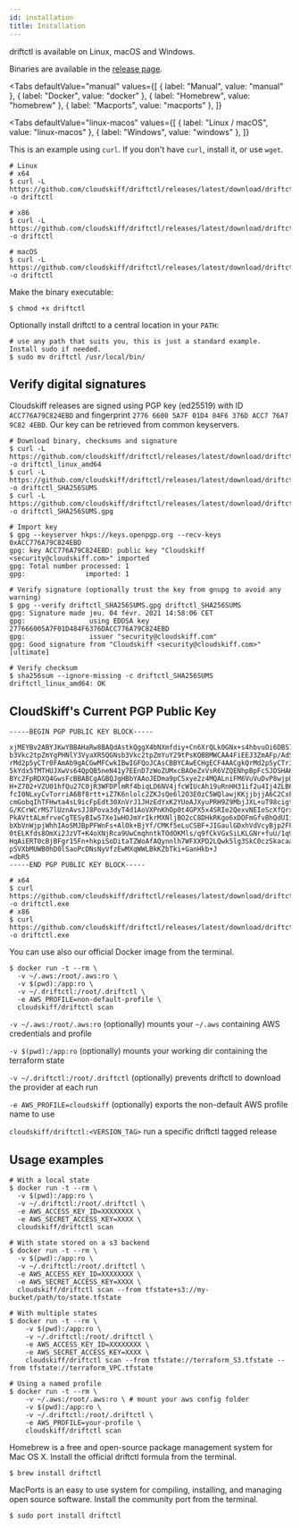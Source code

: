 ```yaml
---
id: installation
title: Installation
---
```



driftctl is available on Linux, macOS and Windows.

Binaries are available in the [release page](https://github.com/cloudskiff/driftctl/releases).

<Tabs
  defaultValue="manual"
  values={[
    { label: "Manual", value: "manual" },
    { label: "Docker", value: "docker" },
    { label: "Homebrew", value: "homebrew" },
    { label: "Macports", value: "macports" },
  ]}
>
  <TabItem value="manual">

<Tabs
  defaultValue="linux-macos"
  values={[
    { label: "Linux / macOS", value: "linux-macos" },
    { label: "Windows", value: "windows" },
  ]}
>
  <TabItem value="linux-macos">

This is an example using `curl`. If you don't have `curl`, install it, or use `wget`.

```shell
# Linux
# x64
$ curl -L https://github.com/cloudskiff/driftctl/releases/latest/download/driftctl_linux_amd64 -o driftctl

# x86
$ curl -L https://github.com/cloudskiff/driftctl/releases/latest/download/driftctl_linux_386 -o driftctl

# macOS
$ curl -L https://github.com/cloudskiff/driftctl/releases/latest/download/driftctl_darwin_amd64 -o driftctl
```

Make the binary executable:

```shell
$ chmod +x driftctl
```

Optionally install driftctl to a central location in your `PATH`:

```shell
# use any path that suits you, this is just a standard example. Install sudo if needed.
$ sudo mv driftctl /usr/local/bin/
```

## Verify digital signatures

Cloudskiff releases are signed using PGP key (ed25519) with ID `ACC776A79C824EBD` and fingerprint `2776 6600 5A7F 01D4 84F6 376D ACC7 76A7 9C82 4EBD`. Our key can be retrieved from common keyservers.

```shell
# Download binary, checksums and signature
$ curl -L https://github.com/cloudskiff/driftctl/releases/latest/download/driftctl_linux_amd64 -o driftctl_linux_amd64
$ curl -L https://github.com/cloudskiff/driftctl/releases/latest/download/driftctl_SHA256SUMS -o driftctl_SHA256SUMS
$ curl -L https://github.com/cloudskiff/driftctl/releases/latest/download/driftctl_SHA256SUMS.gpg -o driftctl_SHA256SUMS.gpg

# Import key
$ gpg --keyserver hkps://keys.openpgp.org --recv-keys 0xACC776A79C824EBD
gpg: key ACC776A79C824EBD: public key "Cloudskiff <security@cloudskiff.com>" imported
gpg: Total number processed: 1
gpg:               imported: 1

# Verify signature (optionally trust the key from gnupg to avoid any warning)
$ gpg --verify driftctl_SHA256SUMS.gpg driftctl_SHA256SUMS
gpg: Signature made jeu. 04 févr. 2021 14:58:06 CET
gpg:                using EDDSA key 277666005A7F01D484F6376DACC776A79C824EBD
gpg:                issuer "security@cloudskiff.com"
gpg: Good signature from "Cloudskiff <security@cloudskiff.com>" [ultimate]

# Verify checksum
$ sha256sum --ignore-missing -c driftctl_SHA256SUMS
driftctl_linux_amd64: OK
```

## CloudSkiff's Current PGP Public Key

```
-----BEGIN PGP PUBLIC KEY BLOCK-----

xjMEYBv2ABYJKwYBBAHaRw8BAQdAstkQggX4bNXmfdiy+Cn6XrQLk0GNx+s4hbvuOi6DBS7NJENs
b3Vkc2tpZmYgPHNlY3VyaXR5QGNsb3Vkc2tpZmYuY29tPsKQBBMWCAA4FiEEJ3ZmAFp/AdSE9jdt
rMd2p5yCTr0FAmAb9gACGwMFCwkIBwIGFQoJCAsCBBYCAwECHgECF4AACgkQrMd2p5yCTr3CCgEA
5kYdx5TMTHUJXwVs64QpQB5neN41y7EEnD7zWoZUMxcBAOeZxVsR6VZQENhpBpFcSJDSHAK6KDdr
BYc2FpRDXQ4GwsFcBBABCgAGBQJgHBbYAAoJEDma9pCSxye2z4MQALniFM6VuVuDvP8wjpUixIFl
H+Z702+VZU01hfQu27C0jR3WFDPlmRf4biqLD6NV4jfcWIUcAh19uRnHH31if2u4Ij4ZLB6uhm1C
fcI0NLxyCvTorriA6Bf8rtt+iZ7K6nlolc2ZKJsQe6l2O3E0zC5WQlawjKKjjbjjA6C2CxFwcYib
cmGobqIhTFHwta4sL9icFpEdt30XnVrJ1JHzEdYxK2YUoAJXyuPRH9Z9MbjJXL+uT98cigtOLdM2
G/KCrWCrMS7lUznAvsJJ8Pova3dyT4d1AoVXPnKhOp0t4GPX5x4SRIe2QexvNEIoScXfQrxsONWL
PkAVttALmfrveCgTESyBIw57Xe1wHOJmYrIkrMXNljBO2cC8DHkRKgo6xDOFmGfvBhQdUIiSe3/8
bXbVnWjpjWhhIAoSMJBpPFWnFs+AlOk+BjYf/CMKf5eLuCSBF+JIGaulGDxhVdVcyBjp2FFw9FBs
0tELKfds8OmXi2JzVT+K4oXNjRca9UwCmqhntkTOdOKMls/q9fCkVGxSiLKLGNr+fuU/1q9MISHi
HqAiERT0cBjBFgr15Fn+hkpiSoDitaTZWoAfAQynnlh7WFXXPD2LQwk5lg3SkC0czSkacaaAoRCW
pSVXbMUWB0hD0lSaoPcDNsNyVfzEwMXqWWLBkKZbTki+GanHkb+J
=dbR5
-----END PGP PUBLIC KEY BLOCK-----
```

  </TabItem>
  <TabItem value="windows">

```shell
# x64
$ curl https://github.com/cloudskiff/driftctl/releases/latest/download/driftctl_windows_amd64.exe -o driftctl.exe
# x86
$ curl https://github.com/cloudskiff/driftctl/releases/latest/download/driftctl_windows_386.exe -o driftctl.exe
```

  </TabItem>
</Tabs>

  </TabItem>
  <TabItem value="docker">

You can use also our official Docker image from the terminal.

```shell
$ docker run -t --rm \
  -v ~/.aws:/root/.aws:ro \
  -v $(pwd):/app:ro \
  -v ~/.driftctl:/root/.driftctl \
  -e AWS_PROFILE=non-default-profile \
  cloudskiff/driftctl scan
```

`-v ~/.aws:/root/.aws:ro` (optionally) mounts your `~/.aws` containing AWS credentials and profile

`-v $(pwd):/app:ro` (optionally) mounts your working dir containing the terraform state

`-v ~/.driftctl:/root/.driftctl` (optionally) prevents driftctl to download the provider at each run

`-e AWS_PROFILE=cloudskiff` (optionally) exports the non-default AWS profile name to use

`cloudskiff/driftctl:<VERSION_TAG>` run a specific driftctl tagged release

## Usage examples

```shell
# With a local state
$ docker run -t --rm \
  -v $(pwd):/app:ro \
  -v ~/.driftctl:/root/.driftctl \
  -e AWS_ACCESS_KEY_ID=XXXXXXXX \
  -e AWS_SECRET_ACCESS_KEY=XXXX \
  cloudskiff/driftctl scan

# With state stored on a s3 backend
$ docker run -t --rm \
  -v $(pwd):/app:ro \
  -v ~/.driftctl:/root/.driftctl \
  -e AWS_ACCESS_KEY_ID=XXXXXXXX \
  -e AWS_SECRET_ACCESS_KEY=XXXX \
  cloudskiff/driftctl scan --from tfstate+s3://my-bucket/path/to/state.tfstate

# With multiple states
$ docker run -t --rm \
    -v $(pwd):/app:ro \
    -v ~/.driftctl:/root/.driftctl \
    -e AWS_ACCESS_KEY_ID=XXXXXXXX \
    -e AWS_SECRET_ACCESS_KEY=XXXX \
    cloudskiff/driftctl scan --from tfstate://terraform_S3.tfstate --from tfstate://terraform_VPC.tfstate

# Using a named profile
$ docker run -t --rm \
    -v ~/.aws:/root/.aws:ro \ # mount your aws config folder
    -v $(pwd):/app:ro \
    -v ~/.driftctl:/root/.driftctl \
    -e AWS_PROFILE=your-profile \
    cloudskiff/driftctl scan
```

  </TabItem>
  <TabItem value="homebrew">

Homebrew is a free and open-source package management system for Mac OS X. Install the official driftctl formula from the terminal.

```shell
$ brew install driftctl
```

  </TabItem>
  <TabItem value="macports">

MacPorts is an easy to use system for compiling, installing, and managing open source software. Install the community port from the terminal.

```shell
$ sudo port install driftctl
```

  </TabItem>
</Tabs>
